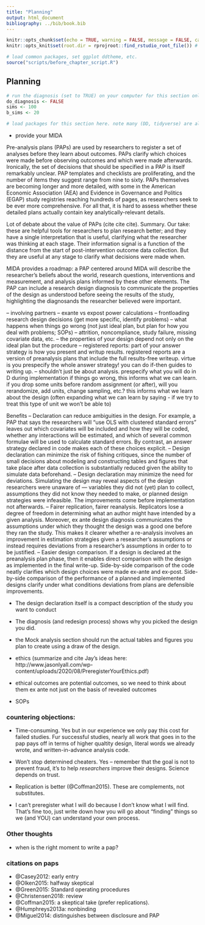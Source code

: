 ```yaml
---
title: "Planning"
output: html_document
bibliography: ../bib/book.bib
---
```


<!-- note do_bookdown is set in index.rmd, so we know if you're running just this .Rmd or compiling the book-->
```r
knitr::opts_chunk$set(echo = TRUE, warning = FALSE, message = FALSE, cache = FALSE)
knitr::opts_knit$set(root.dir = rprojroot::find_rstudio_root_file()) # files are all relative to RStudio project home
```

```r
# load common packages, set ggplot ddtheme, etc.
source("scripts/before_chapter_script.R")
```

<!-- start post here, do not edit above -->

## Planning

<!-- make sure to rename the section title below -->

```r
# run the diagnosis (set to TRUE) on your computer for this section only before pushing to Github. no diagnosis will ever take place on github.
do_diagnosis <- FALSE
sims <- 100
b_sims <- 20
```

```r
# load packages for this section here. note many (DD, tidyverse) are already available, see scripts/package-list.R
```

- provide your MIDA

Pre-analysis plans (PAPs) are used by researchers to register a set of analyses before they learn about outcomes. PAPs clarify which choices were made before observing outcomes and which were made afterwards. Ironically, the set of decisions that should be specified in a PAP is itself remarkably unclear. PAP templates and checklists are proliferating, and the number of items they suggest range from nine to sixty. PAPs themselves are becoming longer and more detailed, with some in the American Economic Association (AEA) and Evidence in Governance and Politics (EGAP) study registries reaching hundreds of pages, as researchers seek to be ever more comprehensive. For all that, it is hard to assess whether these detailed plans actually contain key analytically-relevant details.

Lot of debate about the value of PAPs (cite cite cite). Summary. Our take: these are helpful tools for researchers to plan research better; and they have a single interpretation that is useful, clarifying what the researcher was thinking at each stage. Their information signal is a function of the distance from the start of post-intervention outcome data collection. But they are useful at any stage to clarify what decisions were made when.

MIDA provides a roadmap: a PAP centered around MIDA will describe the researcher's beliefs about the world, research questions, interventions and measurement, and analysis plans informed by these other elements. The PAP can include a research design diagnosis to communicate the properties of the design as understood before seeing the results of the study, highlighting the diagnosands the researcher believed were important.

-- involving partners
-- exante vs expost power calculations
-- frontloading research design decisions (get more specific, identify problems)
-- what happens when things go wrong (not just ideal plan, but plan for how you deal with problems; SOPs) -- attrition, noncompliance, study failure, missing covariate data, etc. -- the properties of your design depend not only on the ideal plan but the procedure
-- registered reports: part of your answer strategy is how you present and writup results. registered reports are a version of preanalysis plans that include the full results-free writeup. virtue is you prespecify the whole answer strategy! you can do if-then guides to writing up.
-- shouldn't just be about analysis. prespecify what you will do in D during implementation if things go wrong, this informs what we can learn. if you drop some units before random assignment (or after), will you rerandomize, add units, change sampling, etc.? this informs what we learn about the design (often expanding what we can learn by saying - if we try to treat this type of unit we won't be able to)


Benefits
-- Declaration can reduce ambiguities in the design. For example, a PAP that says the researchers will “use OLS with clustered standard errors” leaves out which covariates will be included and how they will be coded, whether any interactions will be estimated, and which of several common formulae will be used to calculate standard errors. By contrast, an answer strategy declared in code makes each of these choices explicit.
-- Design declaration can minimize the risk of fishing critiques, since the number of small decisions about modeling and constructing tables and figures that take place after data collection is substantially reduced given the ability to simulate data beforehand.
-- Design declaration may minimize the need for deviations. Simulating the design may reveal aspects of the design researchers were unaware of — variables they did not (yet) plan to collect, assumptions they did not know they needed to make, or planned design strategies were infeasible. The improvements come before implementation not afterwards.
-- Fairer replication, fairer reanalysis. Replicators lose a degree of freedom in determining what an author might have intended by a given analysis. Moreover, ex ante design diagnosis communicates the assumptions under which they thought the design was a good one before they ran the study. This makes it clearer whether a re-analysis involves an improvement in estimation strategies given a researcher’s assumptions or instead requires deviations from a researcher’s assumptions in order to to be justified.
-- Easier design comparison. If a design is declared at the preanalysis plan phase, then it enables direct comparison with the design as implemented in the final write-up. Side-by-side comparison of the code neatly clarifies which design choices were made ex-ante and ex-post. Side-by-side comparison of the performance of a planned and implemented designs clarify under what conditions deviations from plans are defensible improvements.



- The design declaration itself is a compact description of the study you want to conduct
- The diagnosis (and redesign process) shows why you picked the design you did.
- the Mock analysis section should run the actual tables and figures you plan to create using a draw of the design.
- ethics (summarize and cite Jay's ideas here: http://www.jasonlyall.com/wp-content/uploads/2020/08/PreregisterYourEthics.pdf)
- ethical outcomes are potential outcomes, so we need to think about them ex ante not just on the basis of revealed outcomes


- SOPs

### countering objections:

- Time-consuming. Yes but in our experience we only pay this cost for failed studies. Fur successful studies, nearly all work that goes in to the pap pays off in terms of higher qualtity design, literal words we already wrote, and written-in-advance analysis code.

- Won't stop determined cheaters. Yes -- remember that the goal is not to prevent fraud, it's to help *researchers* improve their designs. Science depends on trust.

- Replication is better (@Coffman2015). These are complements, not substitutes.

- I can't preregister what I will do because I don't know what I will find. That's fine too, just write down how you will go about "finding" things so we (and YOU) can understand your own process.

### Other thoughts

- when is the right moment to write a pap?




### citations on paps

- @Casey2012: early entry
- @Olken2015: halfway skeptical
- @Green2015: Standard operating procedures
- @Christensen2018: review
- @Coffman2015: a skeptical take (prefer replications). 
- @Humphreys2013a: nonbinding
- @Miguel2014: distinguishes between disclosure and PAP



